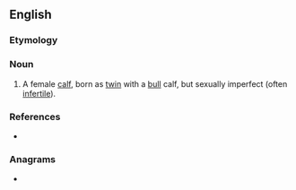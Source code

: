 ==English==

===Etymology===
{{unk|en|title=Etymology unknown.}}

===Noun===
{{en-noun}}

# A female [[calf]], born as [[twin]] with a [[bull]] calf, but sexually imperfect (often [[infertile]]).

===References===
* {{R:Websters}}

===Anagrams===
* {{l|en|interframe}}